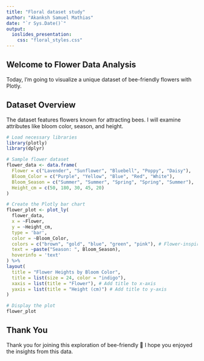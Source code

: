 ---
title: "Floral dataset study"
author: "Akanksh Samuel Mathias"
date: "`r Sys.Date()`"
output:  
  ioslides_presentation:     
    css: "floral_styles.css"
---

## Welcome to Flower Data Analysis 

Today, I'm going to visualize a unique dataset of bee-friendly flowers with Plotly.


## Dataset Overview 

The dataset features flowers known for attracting bees. I will examine attributes like bloom color, season, and height.

```{r setup, include=FALSE}
# Load necessary libraries
library(plotly)
library(dplyr)
```


```{r, echo=FALSE}
# Sample flower dataset
flower_data <- data.frame(
  Flower = c("Lavender", "Sunflower", "Bluebell", "Poppy", "Daisy"),
  Bloom_Color = c("Purple", "Yellow", "Blue", "Red", "White"),
  Bloom_Season = c("Summer", "Summer", "Spring", "Spring", "Summer"),
  Height_cm = c(50, 180, 30, 45, 20)
)
```

```{r, echo=FALSE}
# Create the Plotly bar chart
flower_plot <- plot_ly(
  flower_data,    
  x = ~Flower,    
  y = ~Height_cm,    
  type = 'bar',    
  color = ~Bloom_Color,   
  colors = c("brown", "gold", "blue", "green", "pink"), # Flower-inspired colors   
  text = ~paste("Season: ", Bloom_Season),   
  hoverinfo = 'text' 
) %>%   
layout(     
  title = "Flower Heights by Bloom Color",     
  title = list(size = 24, color = "indigo"),     
  xaxis = list(title = "Flower"), # Add title to x-axis
  yaxis = list(title = "Height (cm)") # Add title to y-axis
)

# Display the plot
flower_plot
```

## Thank You
Thank you for joining this exploration of bee-friendly 🌺  I hope you enjoyed the insights from this data.
